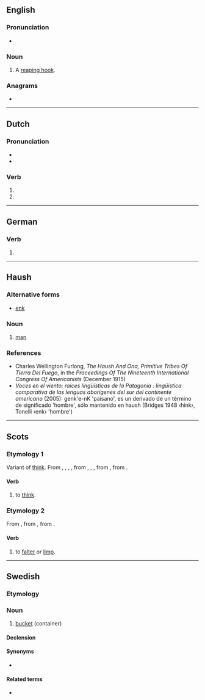 {{also|Hink}}
==English==

===Pronunciation===
* {{rhymes|en|ɪŋk}}

===Noun===
{{en-noun}}

# {{lb|en|obsolete}} A [[reaping hook]].
#: {{rfquotek|en|Knight}}

{{Webster 1913}}

===Anagrams===
* {{anagrams|en|a=hikn|Kinh}}

----

==Dutch==

===Pronunciation===
* {{audio|nl|Nl-hink.ogg|Audio}}
* {{rhymes|nl|ɪŋk}}

===Verb===
{{head|nl|verb form}}

# {{nl-verb form of|p=1|n=sg|t=pres|m=ind|hinken}}
# {{nl-verb form of|m=imp|hinken}}

----

==German==

===Verb===
{{head|de|verb form}}

# {{inflection of|de|hinken||2|s|impr}}

----

==Haush==

===Alternative forms===
* [[enk]]

===Noun===
{{head|sai-hau|noun}}

# [[man]]

===References===
* Charles Wellington Furlong, ''The Haush And Ona, Primitive Tribes Of Tierra Del Fuego'', in the ''Proceedings Of The Nineteenth International Congress Of Americanists'' (December 1915)
* ''Voces en el viento: raíces lingüísticas de la Patagonia : lingüística comparativa de las lenguas aborígenes del sur del continente americano'' (2005): genk'e-nK 'paisano', es un derivado de un término de significado 'hombre', sólo mantenido en haush (Bridges 1948 ‹hink›, Tonelli ‹enk› 'hombre')

----

==Scots==

===Etymology 1===
Variant of [[think]]. From {{inh|en|enm|thinken}}, {{m|enm|thynken}}, {{m|enm|thenken}}, {{m|enm|thenchen}}, from {{inh|en|ang|þencan}}, {{m|ang|þenċan}}, {{m|ang|þenċean||to think}}, from {{inh|en|gem-pro|*þankijaną||to think, suppose, perceive}}, from {{der|en|ine-pro|*teng-||to think, feel, know}}.

====Verb====
{{sco-verb|hinks|hinkin|'''[[thought]]''' ''or'' '''[[thocht]]'''|'''[[thought]]''' ''or'' '''[[thocht]]'''}}

# {{lb|sco|many Scots dialects}} to [[think]].

===Etymology 2===
From {{inh|en|enm|*hinken}}, from {{inh|en|ang|hincian||to limp, halt, hobble}}, from {{inh|en|gem-pro|*hinkaną||to limp, hobble, be injured}}.

====Verb====
{{en-verb}}
# {{lb|sco|obsolete}} to [[falter]] or [[limp]].

----

==Swedish==

===Etymology===
{{rfe|sv}}

===Noun===
{{sv-noun|c}}

# [[bucket]] (container)

====Declension====
{{sv-infl-noun-c-ar}}

====Synonyms====
* {{l|sv|spann}}

====Related terms====
* {{l|sv|hinka}}